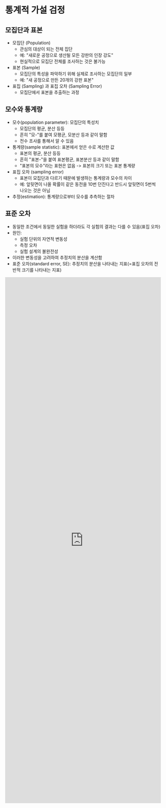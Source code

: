 # 통계적 가설 검정

## 모집단과 표본

  * 모집단 (Population)
      * 관심의 대상이 되는 전체 집단
      * 예: "새로운 공정으로 생산될 모든 강판의 인장 강도"
      * 현실적으로 모집단 전체를 조사하는 것은 불가능
  * 표본 (Sample)
      * 모집단의 특성을 파악하기 위해 실제로 조사하는 모집단의 일부
      * 예: "새 공정으로 만든 20개의 강판 표본"
  * 표집 (Sampling) 과 표집 오차 (Sampling Error)
      * 모집단에서 표본을 추출하는 과정



## 모수와 통계량

* 모수(population parameter): 모집단의 특성치
  * 모집단의 평균, 분산 등등
  * 흔히 "모-"를 붙여 모평균, 모분산 등과 같이 말함
  * 전수 조사를 통해서 알 수 있음
* 통계량(sample statistic): 표본에서 얻은 수로 계산한 값
  * 표본의 평균, 분산 등등
  * 흔히 "표본-"을 붙여 표본평균, 표본분산 등과 같이 말함
  * "표본의 모수"라는 표현은 없음 -> 표본의 크기 또는 표본 통계량
* 표집 오차 (sampling error)
  * 표본이 모집단과 다르기 때문에 발생하는 통계량과 모수의 차이
  * 예: 앞뒷면이 나올 확률이 같은 동전을 10번 던진다고 반드시 앞뒷면이 5번씩 나오는 것은 아님
* 추정(estimation): 통계량으로부터 모수를 추측하는 절차


## 표준 오차

- 동일한 조건에서 동일한 실험을 하더라도 각 실험의 결과는 다를 수 있음(표집 오차)
- 원인:
  - 실험 단위의 자연적 변동성
  - 측정 오차
  - 실험 설계의 불완전성
- 이러한 변동성을 고려하여 추정치의 분산을 계산함
- 표준 오차(standard error, SE): 추정치의 분산을 나타내는 지표(=표집 오차의 전반적 크기를 나타내는 지표)

<iframe src="https://tally.so/embed/w8OvE5?alignLeft=1&hideTitle=1&transparentBackground=1&dynamicHeight=1" loading="lazy" width="100%" height="1700" frameborder="0" marginheight="0" marginwidth="0" title="[DOE] 모집단과 표본"></iframe>